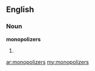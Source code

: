 ==English==
===Noun===
'''monopolizers'''

#{{plural of|[[monopolizer]]}}

[[ar:monopolizers]]
[[my:monopolizers]]